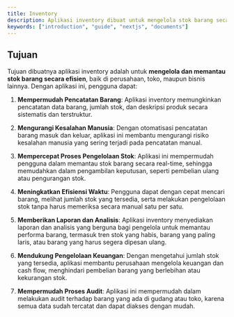 ```yaml
---
title: Inventory
description: Aplikasi inventory dibuat untuk mengelola stok barang secara efisien, mengurangi kesalahan manual, dan memantau persediaan secara real-time. Dengan otomatisasi pencatatan, aplikasi ini membantu meningkatkan efisiensi operasional, menghemat waktu dan biaya, serta memastikan ketersediaan barang yang dibutuhkan.
keywords: ["introduction", "guide", "nextjs", "documents"]
---
```


## Tujuan
Tujuan dibuatnya aplikasi inventory adalah untuk **mengelola dan memantau stok barang secara efisien**, baik di perusahaan, toko, maupun bisnis lainnya. Dengan aplikasi ini, pengguna dapat:

1. **Mempermudah Pencatatan Barang**: 
    Aplikasi inventory memungkinkan pencatatan data barang, jumlah stok, dan deskripsi produk secara sistematis dan terstruktur.

2. **Mengurangi Kesalahan Manusia**: 
    Dengan otomatisasi pencatatan barang masuk dan keluar, aplikasi ini membantu mengurangi risiko kesalahan manusia yang sering terjadi pada pencatatan manual.

3. **Mempercepat Proses Pengelolaan Stok**: 
    Aplikasi ini mempermudah pengguna dalam memantau stok barang secara real-time, sehingga memudahkan dalam pengambilan keputusan, seperti pembelian ulang atau pengurangan stok.

4. **Meningkatkan Efisiensi Waktu**: 
    Pengguna dapat dengan cepat mencari barang, melihat jumlah stok yang tersedia, serta melakukan pengelolaan stok tanpa harus memeriksa secara manual satu per satu.

5. **Memberikan Laporan dan Analisis**: 
    Aplikasi inventory menyediakan laporan dan analisis yang berguna bagi pengelola untuk memantau performa barang, termasuk tren stok yang habis, barang yang paling laris, atau barang yang harus segera dipesan ulang.

6. **Mendukung Pengelolaan Keuangan**: 
    Dengan mengetahui jumlah stok yang tersedia, aplikasi membantu perusahaan mengelola keuangan dan cash flow, menghindari pembelian barang yang berlebihan atau kekurangan stok.

7. **Mempermudah Proses Audit**: 
    Aplikasi ini mempermudah dalam melakukan audit terhadap barang yang ada di gudang atau toko, karena semua data sudah tercatat dan dapat diakses dengan mudah.